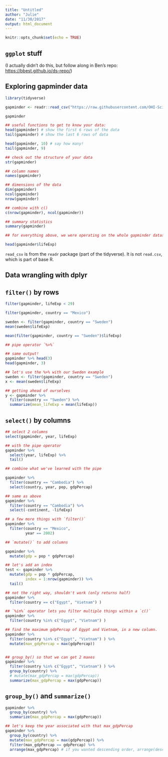 ```yaml
---
title: "Untitled"
author: "Julie"
date: "11/30/2017"
output: html_document
---
```


```r
knitr::opts_chunk$set(echo = TRUE)
```

## `ggplot` stuff

(I actually didn't do this, but follow along in Ben's repo: <https://bbest.github.io/ds-repo/>)


## Exploring gapminder data

```r

library(tidyverse)

gapminder <- readr::read_csv("https://raw.githubusercontent.com/OHI-Science/data-science-training/master/data/gapminder.csv")

gapminder

## useful functions to get to know your data:
head(gapminder) # show the first 6 rows of the data
tail(gapminder) # show the last 6 rows of data

head(gapminder, 10) # say how many!
tail(gapminder, 9)

## check out the structure of your data
str(gapminder)

## column names 
names(gapminder)

## dimensions of the data
dim(gapminder)
ncol(gapminder)
nrow(gapminder)

## combine with c()
c(nrow(gapminder), ncol(gapminder))

## summary statistics
summary(gapminder)

## for everything above, we were operating on the whole gapminder dataset.

head(gapminder$lifeExp)

```

`read_csv` is from the `readr` package (part of the tidyverse). It is not `read.csv`, which is part of base R. 

## Data wrangling with dplyr

## `filter()` by rows
```r

filter(gapminder, lifeExp < 29)

filter(gapminder, country == "Mexico")

sweden <- filter(gapminder, country == "Sweden")
mean(sweden$lifeExp)

mean(filter(gapminder, country == "Sweden")$lifeExp)

## pipe operator `%>%` 

## same output!
gapminder %>% head(3)
head(gapminder, 3)

## let's use the %>% with our Sweden example
sweden <- filter(gapminder, country == "Sweden")
x <- mean(sweden$lifeExp)

## getting ahead of ourselves
y <- gapminder %>% 
  filter(country == "Sweden") %>% 
  summarize(mean_lifeExp = mean(lifeExp))

```

## `select()` by columns

```r

## select 2 columns
select(gapminder, year, lifeExp)

## with the pipe operator
gapminder %>%
  select(year, lifeExp) %>%
  tail()

## combine what we've learned with the pipe

gapminder %>%
  filter(country == "Cambodia") %>%
  select(country, year, pop, gdpPercap)

## same as above
gapminder %>%
  filter(country == "Cambodia") %>%
  select(-continent, -lifeExp)

## a few more things with `filter()`
gapminder %>%
  filter(country == "Mexico",
         year == 2002)

## `mutate()` to add columns

gapminder %>%
  mutate(gdp = pop * gdpPercap)

## let's add an index
test <- gapminder %>%
  mutate(gdp = pop * gdpPercap, 
         index = 1:nrow(gapminder)) %>%
  tail()

## not the right way, shouldn't work (only returns half)
gapminder %>%
  filter(country == c("Egypt", "Vietnam") )

## `%in%` operator lets you filter multiple things within a `c()`
gapminder %>%
  filter(country %in% c("Egypt", "Vietnam") )

## find the maximum gdpPercap of Egypt and Vietnam, in a new column.
gapminder %>%
  filter(country %in% c("Egypt", "Vietnam") ) %>%
  mutate(max_gdpPercap = max(gdpPercap))


## group_by() so that we can get 2 maxes
gapminder %>%
  filter(country %in% c("Egypt", "Vietnam") ) %>%
  group_by(country) %>%
  # mutate(max_gdpPercap = max(gdpPercap))
  summarize(max_gdpPercap = max(gdpPercap))
```

## `group_by()` and `summarize()`

```r

gapminder %>%
  group_by(country) %>%
  summarize(max_gdpPercap = max(gdpPercap))

## let's keep the year associated with that max_gdpPercap
gapminder %>%
  group_by(country) %>%
  mutate(max_gdpPercap = max(gdpPercap)) %>%
  filter(max_gdpPercap == gdpPercap) %>%
  arrange(max_gdpPercap) # if you wanted descending order, arrange(desc(max_gdpPercap))

```



